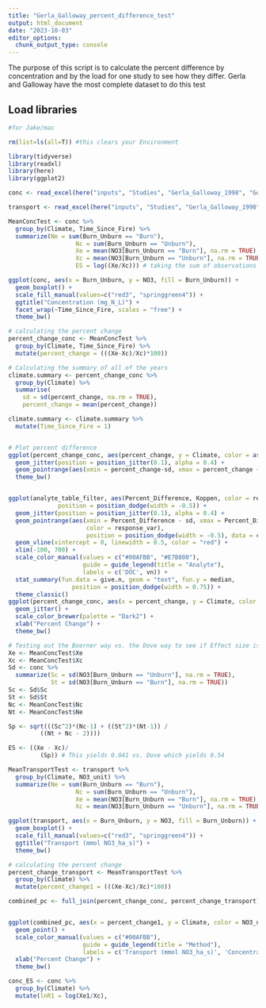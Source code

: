 ```yaml
---
title: "Gerla_Galloway_percent_difference_test"
output: html_document
date: "2023-10-03"
editor_options: 
  chunk_output_type: console
---
```


The purpose of this script is to calculate the percent difference by concentration and by the load for one study to see how they differ. 
Gerla and Galloway have the most complete dataset to do this test 

## Load libraries 
```r
#for Jake/mac

rm(list=ls(all=T)) #this clears your Environment

library(tidyverse)
library(readxl)
library(here)
library(ggplot2)

```

```r
conc <- read_excel(here("inputs", "Studies", "Gerla_Galloway_1998", "Gerla_Galloway_1998.xlsx")) 

transport <- read_excel(here("inputs", "Studies", "Gerla_Galloway_1998", "Gerla_Galloway_1998_load.xlsx")) 

```


```r
MeanConcTest <- conc %>%
  group_by(Climate, Time_Since_Fire) %>% 
  summarize(Ne = sum(Burn_Unburn == "Burn"),
                   Nc = sum(Burn_Unburn == "Unburn"),
                   Xe = mean(NO3[Burn_Unburn == "Burn"], na.rm = TRUE),
                   Xc = mean(NO3[Burn_Unburn == "Unburn"], na.rm = TRUE),
                   ES = log((Xe/Xc))) # taking the sum of observations for the unburn site and the burn site. It is also taking the mean of all of those observations

ggplot(conc, aes(x = Burn_Unburn, y = NO3, fill = Burn_Unburn)) +
  geom_boxplot() +
  scale_fill_manual(values=c("red3", "springgreen4")) +
  ggtitle("Concentration (mg_N_L)") +
  facet_wrap(~Time_Since_Fire, scales = "free") +
  theme_bw()

# calculating the percent change 
percent_change_conc <- MeanConcTest %>% 
  group_by(Climate, Time_Since_Fire) %>% 
  mutate(percent_change = (((Xe-Xc)/Xc)*100))

# Calculating the summary of all of the years
climate.summary <- percent_change_conc %>%
  group_by(Climate) %>%
  summarise(
    sd = sd(percent_change, na.rm = TRUE),
    percent_change = mean(percent_change))

climate.summary <- climate.summary %>% 
  mutate(Time_Since_Fire = 1)


# Plot percent difference 
ggplot(percent_change_conc, aes(percent_change, y = Climate, color = as.factor(Time_Since_Fire))) +
  geom_jitter(position = position_jitter(0.1), alpha = 0.4) +
  geom_pointrange(aes(xmin = percent_change-sd, xmax = percent_change + sd), data = climate.summary) +
  theme_bw()


ggplot(analyte_table_filter, aes(Percent_Difference, Koppen, color = response_var),
              position = position_dodge(width = -0.5)) +
  geom_jitter(position = position_jitter(0.1), alpha = 0.4) +
  geom_pointrange(aes(xmin = Percent_Difference - sd, xmax = Percent_Difference + sd, 
                      color = response_var),
                      position = position_dodge(width = -0.5), data = climate.summary) +
  geom_vline(xintercept = 0, linewidth = 0.5, color = "red") +
  xlim(-100, 700) +
  scale_color_manual(values = c("#00AFBB", "#E7B800"),
                     guide = guide_legend(title = "Analyte"),
                     labels = c('DOC', vn)) +
  stat_summary(fun.data = give.n, geom = "text", fun.y = median,
                  position = position_dodge(width = 0.75)) +
  theme_classic()
ggplot(percent_change_conc, aes(x = percent_change, y = Climate, color = as.factor(Time_Since_Fire))) +
  geom_jitter() +
  scale_color_brewer(palette = "Dark2") +
  xlab("Percent Change") +
  theme_bw()

# Testing out the Boerner way vs. the Dove way to see if Effect size is calculated the same way
Xe <- MeanConcTest$Xe
Xc <- MeanConcTest$Xc
Sd <- conc %>% 
  summarize(Sc = sd(NO3[Burn_Unburn == "Unburn"], na.rm = TRUE),
            St = sd(NO3[Burn_Unburn == "Burn"], na.rm = TRUE))
Sc <- Sd$Sc
St <- Sd$St
Nc <- MeanConcTest$Nc
Nt <- MeanConcTest$Ne

Sp <- sqrt(((Sc^2)*(Nc-1) + ((St^2)*(Nt-1)) / 
         ((Nt + Nc - 2))))

ES <- ((Xe - Xc)/
         (Sp)) # This yields 0.041 vs. Dove which yields 0.54


```


```r
MeanTransportTest <- transport %>%
  group_by(Climate, NO3_unit) %>% 
  summarize(Ne = sum(Burn_Unburn == "Burn"),
                   Nc = sum(Burn_Unburn == "Unburn"),
                   Xe = mean(NO3[Burn_Unburn == "Burn"], na.rm = TRUE),
                   Xc = mean(NO3[Burn_Unburn == "Unburn"], na.rm = TRUE)) # taking the sum of observations for the unburn site and the burn site. It is also taking the mean of all of those observations

ggplot(transport, aes(x = Burn_Unburn, y = NO3, fill = Burn_Unburn)) +
  geom_boxplot() +
  scale_fill_manual(values=c("red3", "springgreen4")) +
  ggtitle("Transport (mmol NO3_ha_s)") +
  theme_bw()

# calculating the percent change 
percent_change_transport <- MeanTransportTest %>% 
  group_by(Climate) %>% 
  mutate(percent_change1 = (((Xe-Xc)/Xc)*100))
```

```r

combined_pc <- full_join(percent_change_conc, percent_change_transport)


ggplot(combined_pc, aes(x = percent_change1, y = Climate, color = NO3_unit)) +
  geom_point() +
  scale_color_manual(values = c("#00AFBB"),
                     guide = guide_legend(title = "Method"),
                     labels = c('Transport (mmol NO3_ha_s)', 'Concentration (mg_N_L)')) +
  xlab("Percent Change") +
  theme_bw()

```

```r

conc_ES <- conc %>% 
  group_by(Climate) %>%
  mutate(lnR1 = log(Xe1/Xc),


```













